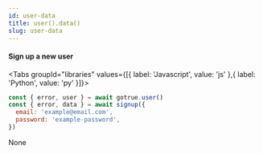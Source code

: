 ```yaml
---
id: user-data
title: user().data()
slug: user-data
---
```





#### Sign up a new user

<Tabs
  groupId="libraries"
  values={[{ label: 'Javascript', value: 'js' },{ label: 'Python', value: 'py' }]}>

<TabItem value="js">

```js
const { error, user } = await gotrue.user()
const { error, data } = await signup({
  email: 'example@email.com',
  password: 'example-password',
})
```


</TabItem>
<TabItem value="py">

None

</TabItem>

</Tabs>